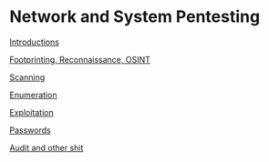 = Network and System Pentesting =

[[NSPLecture0|Introductions]]

[[NSPLecture1|Footprinting, Reconnaissance, OSINT]]

[[NSPLecture2|Scanning]]

[[NSPLecture3|Enumeration]]

[[NSPLecture4|Exploitation]]

[[NSPLecture5|Passwords]]

[[NSPLecture6|Audit and other shit]]
